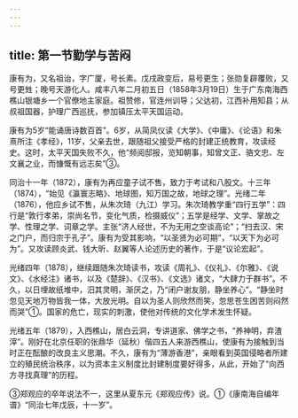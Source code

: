 ```yaml
---
---
---
```

title: 第一节勤学与苦闷
---



康有为，又名祖诒，字广厦，号长素。戊戌政变后，易号更生；张勋复辟覆败，又号更甡；晚号天游化人。咸丰八年二月初五日（1858年3月19日）生于广东南海西樵山银塘乡一个官僚地主家庭。祖赞修，官连州训导；父达初，江西补用知县；从叔祖国器，护理广西巡抚，参加镇压太平天国运动。

康有为5岁“能诵唐诗数百首”。6岁，从简凤仪读《大学》、《中庸》、《论语》和朱熹所注《孝经》，11岁，父亲去世，跟随祖父接受严格的封建正统教育，攻读经史。这时，太平天国失败不久，他“频阅邸报，览知朝事，知曾文正、骆文忠、左文襄之业，而慷慨有远志矣”③。

同治十一年（1872），康有为再应童子试不售，致力于考试和八股文。十三年（1874），“始见《瀛寰志略》、地球图，知万国之故，地球之理”。光绪二年（1876），他应乡试不售，从朱次琦（九江）学习。朱次琦教学重“四行五学”：四行是“敦行孝弟，崇尚名节，变化气质，检摄威仪”；五学是经学、文学、掌故之学、性理之学、词章之学。主张“济人经世，不为无用之空谈高论”；“扫去汉、宋之门户，而归宗于孔子”。康有为受其影响，“以圣贤为必可期”，“以天下为必可为”。又攻读顾炎武、钱大昕、赵翼等人论述历史的著作，于是“议论宏起”。

光绪四年（1878），继续跟随朱次琦读书，攻读《周礼》、《仪礼》、《尔雅》、《说文》、《水经注》诸书，以及《楚辞》、《汉书》、《文选》诸文，“大肆力于群书”。不久，以日埋故纸堆中，汨其灵明，渐厌之，乃“闭户谢友朋，静坐养心”。“静坐时忽见天地万物皆我一体，大放光明。自以为圣人则欣然而笑，忽思苍生困苦则闷然而哭”①。国家的危亡，现实的刺激，使他对传统的文化学术发生怀疑。

光绪五年（1879），入西樵山，居白云洞，专讲道家、佛学之书，“养神明，弃渣滓”。刚好在北京任职的张鼎华（延秋）偕四五人来游西樵山，使康有为接触到当时正在酝酿的改良主义思潮。不久，康有为“薄游香港”，亲眼看到英国侵略者所建立的殖民统治秩序，以为资本主义制度比封建制度要好得多，从此，开始了“向西方寻找真理”的历程。

③郑观应的卒年说法不一，这里从夏东元《郑观应传》说。①《康南海自编年谱》“同治七年戊辰，十一岁”。